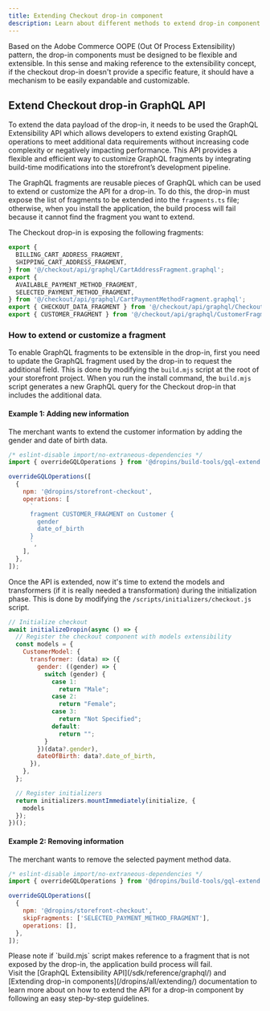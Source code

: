 ```yaml
---
title: Extending Checkout drop-in component
description: Learn about different methods to extend drop-in component.
---
```



Based on the Adobe Commerce OOPE (Out Of Process Extensibility) pattern, the drop-in components must be designed to be flexible and extensible. In this sense and making reference to the extensibility concept, if the checkout drop-in doesn't provide a specific feature, it should have a mechanism to be easily expandable and customizable.

## Extend Checkout drop-in GraphQL API

To extend the data payload of the drop-in, it needs to be used the GraphQL Extensibility API which allows developers to extend existing GraphQL operations to meet additional data requirements without increasing code complexity or negatively impacting performance. This API provides a flexible and efficient way to customize GraphQL fragments by integrating build-time modifications into the storefront’s development pipeline.

The GraphQL fragments are reusable pieces of GraphQL which can be used to extend or customize the API for a drop-in. To do this, the drop-in must expose the list of fragments to be extended into the `fragments.ts` file; otherwise, when you install the application, the build process will fail because it cannot find the fragment you want to extend.

The Checkout drop-in is exposing the following fragments:

```js title='fragments.ts'
export {
  BILLING_CART_ADDRESS_FRAGMENT,
  SHIPPING_CART_ADDRESS_FRAGMENT,
} from '@/checkout/api/graphql/CartAddressFragment.graphql';
export {
  AVAILABLE_PAYMENT_METHOD_FRAGMENT,
  SELECTED_PAYMENT_METHOD_FRAGMENT,
} from '@/checkout/api/graphql/CartPaymentMethodFragment.graphql';
export { CHECKOUT_DATA_FRAGMENT } from '@/checkout/api/graphql/CheckoutDataFragment.graphql';
export { CUSTOMER_FRAGMENT } from '@/checkout/api/graphql/CustomerFragment.graphql';
```

### How to extend or customize a fragment

To enable GraphQL fragments to be extensible in the drop-in, first you need to update the GraphQL fragment used by the drop-in to request the additional field. This is done by modifying the `build.mjs` script at the root of your storefront project. 
When you run the install command, the `build.mjs` script generates a new GraphQL query for the Checkout drop-in that includes the additional data.

#### Example 1: Adding new information

The merchant wants to extend the customer information by adding the gender and date of birth data.

```js title='build.mjs'
/* eslint-disable import/no-extraneous-dependencies */
import { overrideGQLOperations } from '@dropins/build-tools/gql-extend.js';

overrideGQLOperations([
  {
    npm: '@dropins/storefront-checkout',
    operations: [
      `
      fragment CUSTOMER_FRAGMENT on Customer {
        gender
        date_of_birth
      }
      `,
    ],
  },
]);
```

Once the API is extended, now it's time to extend the models and transformers (if it is really needed a transformation) during the initialization phase. This is done by modifying the `/scripts/initializers/checkout.js` script.

```js title='/scripts/initializers/checkout.js'
// Initialize checkout
await initializeDropin(async () => {
  // Register the checkout component with models extensibility
  const models = {
    CustomerModel: {
      transformer: (data) => ({
        gender: ((gender) => {
          switch (gender) {
            case 1:
              return "Male";
            case 2:
              return "Female";
            case 3:
              return "Not Specified";
            default:
              return "";
          }
        })(data?.gender),
        dateOfBirth: data?.date_of_birth,
      }),
    },
  };

  // Register initializers
  return initializers.mountImmediately(initialize, {
    models
  });
})();
```

#### Example 2: Removing information

The merchant wants to remove the selected payment method data. 

```js title='build.mjs'
/* eslint-disable import/no-extraneous-dependencies */
import { overrideGQLOperations } from '@dropins/build-tools/gql-extend.js';

overrideGQLOperations([
  {
    npm: '@dropins/storefront-checkout',
    skipFragments: ['SELECTED_PAYMENT_METHOD_FRAGMENT'],
    operations: [],
  },
]);
```

<Aside type="caution" title="Extending fragments">
Please note if `build.mjs` script makes reference to a fragment that is not exposed by the drop-in, the application build process will fail.
</Aside>

<Aside type="note" title="Extending drop-in components">
Visit the [GraphQL Extensibility API](/sdk/reference/graphql/) and [Extending drop-in components](/dropins/all/extending/) documentation to learn more about on how to extend the API for a drop-in component by following an easy step-by-step guidelines.
</Aside>